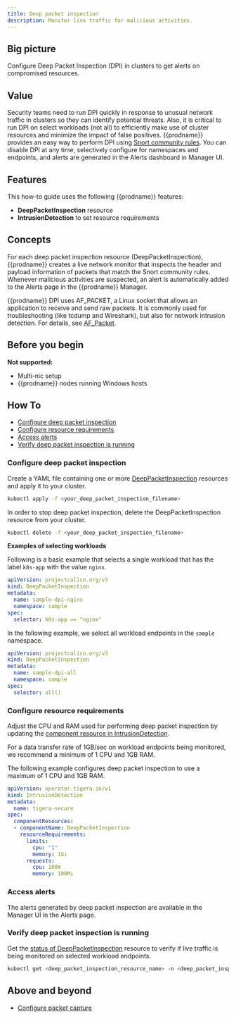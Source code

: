 ```yaml
---
title: Deep packet inspection
description: Monitor live traffic for malicious activities.
---
```


## Big picture

Configure Deep Packet Inspection (DPI) in clusters to get alerts on compromised resources.

## Value 

Security teams need to run DPI quickly in response to unusual network traffic in clusters so they can identify potential threats. Also, it is critical to run DPI on select workloads (not all) to efficiently make use of cluster resources and minimize the impact of false positives. {{prodname}} provides an easy way to perform DPI using [Snort community rules](https://www.snort.org/downloads/#rule-downloads). You can disable DPI at any time, selectively configure for namespaces and endpoints, and alerts are generated in the Alerts dashboard in Manager UI. 

## Features

This how-to guide uses the following {{prodname}} features:

- **DeepPacketInspection** resource
- **IntrusionDetection** to set resource requirements

## Concepts

For each deep packet inspection resource (DeepPacketInspection), {{prodname}} creates a live network monitor that inspects the header and payload information of packets that match the Snort community rules. Whenever malicious activities are suspected, an alert is automatically added to the Alerts page in the {{prodname}} Manager.

{{prodname}} DPI uses AF_PACKET, a Linux socket that allows an application to receive and send raw packets. It is commonly used for troubleshooting (like tcdump and Wireshark), but also for network intrusion detection. For details, see [AF_Packet](https://man7.org/linux/man-pages/man7/packet.7.html).

## Before you begin

**Not supported:**
- Multi-nic setup
- {{prodname}} nodes running Windows hosts

## How To

- [Configure deep packet inspection](#configure-deep-packet-inspection)
- [Configure resource requirements](#configure-resource-requirements)
- [Access alerts](#access-alerts)
- [Verify deep packet inspection is running](#verify-deep-packet-inspection-is-running)

### Configure deep packet inspection

Create a YAML file containing one or more [DeepPacketInspection](../reference/resources/deeppacketinspection.mdx) resources and apply it to your cluster.

```bash
kubectl apply -f <your_deep_packet_inspection_filename>
```

In order to stop deep packet inspection, delete the DeepPacketInspection resource from your cluster.

```bash
kubectl delete -f <your_deep_packet_inspection_filename>
```

**Examples of selecting workloads**

Following is a basic example that selects a single workload that has the label `k8s-app` with the value `nginx`.

```yaml
apiVersion: projectcalico.org/v3
kind: DeepPacketInspection
metadata:
  name: sample-dpi-nginx
  namespace: sample
spec:
  selector: k8s-app == "nginx"
```

In the following example, we select all workload endpoints in the `sample` namespace.

```yaml
apiVersion: projectcalico.org/v3
kind: DeepPacketInspection
metadata:
  name: sample-dpi-all
  namespace: sample
spec:
  selector: all()
```

### Configure resource requirements

Adjust the CPU and RAM used for performing deep packet inspection by updating the [component resource in IntrusionDetection](../reference/installation/api.mdx#operator.tigera.io/v1.IntrusionDetectionComponentResource).

For a data transfer rate of 1GB/sec on workload endpoints being monitored, we recommend a minimum of 1 CPU and 1GB RAM.

The following example configures deep packet inspection to use a maximum of 1 CPU and 1GB RAM.

```yaml
apiVersion: operator.tigera.io/v1
kind: IntrusionDetection
metadata:
  name: tigera-secure
spec:
  componentResources:
  - componentName: DeepPacketInspection
    resourceRequirements:
      limits:
        cpu: "1"
        memory: 1Gi
      requests:
        cpu: 100m
        memory: 100Mi
```

### Access alerts

The alerts generated by deep packet inspection are available in the Manager UI in the Alerts page.

### Verify deep packet inspection is running

Get the [status of DeepPacketInspection](../reference/resources/deeppacketinspection.mdx#status) resource to verify if live traffic is being monitored on selected workload endpoints.

```bash
kubectl get <deep_packet_inspection_resource_name> -n <deep_packet_inspection_namespace>
```

## Above and beyond

- [Configure packet capture](../visibility/packetcapture.mdx)
